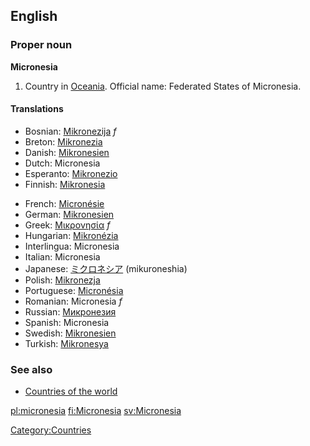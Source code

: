 ==English==

===Proper noun===
'''Micronesia'''
{{wikipedia}}
# Country in [[Oceania]]. Official name: Federated States of Micronesia.

====Translations====
{{top}}
*Bosnian: [[Mikronezija]] ''f''
*Breton: [[Mikronezia]]
*Danish: [[Mikronesien]]
*Dutch: Micronesia
*Esperanto: [[Mikronezio]]
*Finnish: [[Mikronesia]]
{{mid}}
*French: [[Micronésie]]
*German: [[Mikronesien]]
*Greek: [[Μικρονησία]] ''f''
*Hungarian: [[Mikronézia]]
*Interlingua: Micronesia
*Italian: Micronesia
*Japanese: [[ミクロネシア]] (mikuroneshia)
*Polish: [[Mikronezja]]
*Portuguese: [[Micronésia]]
*Romanian: Micronesia ''f''
*Russian: [[Микронезия]]
*Spanish: Micronesia
*Swedish: [[Mikronesien]]
*Turkish: [[Mikronesya]]
{{bottom}}

===See also===
* [[Countries of the world]]

[[Category:Countries]]
[[pl:micronesia]]
[[fi:Micronesia]]
[[sv:Micronesia]]